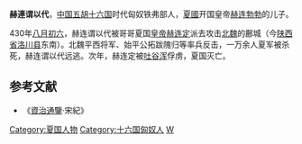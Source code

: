 '''赫連谓以代'''，[[中国|中国]][[五胡十六国|五胡十六国]]时代匈奴铁弗部人，[[夏_(十六国)|夏國]]开国皇帝[[赫连勃勃|赫连勃勃]]的儿子。

430年[[八月初六|八月初六]]，赫连谓以代被哥哥夏国[[皇帝|皇帝]][[赫连定|赫连定]]派去攻击[[北魏|北魏]]的鄜城（今[[陕西省|陕西省]][[洛川县|洛川县]]东南）。北魏平西将军、始平公拓跋隗归等率兵反击，一万余人夏军被杀死，赫连谓以代远逃。次年，赫连定被[[吐谷浑|吐谷浑]]俘虏，夏国灭亡。

==参考文献==
*《[[資治通鑒|資治通鑒]]·宋紀》

{{DEFAULTSORT:Helian赫連}}
[[Category:夏国人物|Category:夏国人物]]
[[Category:十六国匈奴人|Category:十六国匈奴人]]
[[Category:赫連姓|W]]